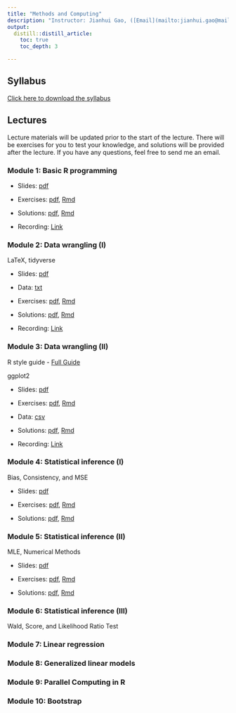 ```yaml
---
title: "Methods and Computing"
description: "Instructor: Jianhui Gao, ([Email](mailto:jianhui.gao@mail.utoronto.ca))"
output:
  distill::distill_article:
    toc: true
    toc_depth: 3

---
```


## Syllabus

[Click here to download the syllabus](Computing/2025/Syllabus.pdf) 

## Lectures

Lecture materials will be updated prior to the start of the lecture. There will be exercises for you to test your knowledge, and solutions will be provided after the lecture. If you have any questions, feel free to send me an email.

### Module 1: Basic R programming

- Slides: [pdf](Computing/2025/Slides/mod1.pdf)

- Exercises: [pdf](Computing/2025/Exercises/ex1.pdf), [Rmd](Computing/2025/Exercises/ex1.Rmd)

- Solutions: [pdf](Computing/2025/Solutions/sol1.pdf), [Rmd](Computing/2025/Solutions/sol1.Rmd)

- Recording: [Link](https://play.library.utoronto.ca/watch/dce3cab4acffac053266192e63141672)


### Module 2: Data wrangling (I)

LaTeX, tidyverse

- Slides: [pdf](Computing/2025/Slides/mod2.pdf)

- Data: [txt](Computing/2025/Slides/mtcars.txt)

- Exercises: [pdf](Computing/2025/Exercises/ex2.pdf), [Rmd](Computing/2025/Exercises/ex2.Rmd)

- Solutions: [pdf](Computing/2025/Solutions/sol2.pdf), [Rmd](Computing/2025/Solutions/sol2.Rmd)

- Recording: [Link](https://play.library.utoronto.ca/watch/3f6b0ac20d0ac47c721102f147fc76c3)



### Module 3: Data wrangling (II)

R style guide
- [Full Guide](https://style.tidyverse.org)

ggplot2

- Slides: [pdf](Computing/2025/Slides/mod3.pdf)

- Exercises: [pdf](Computing/2025/Exercises/ex3.pdf), [Rmd](Computing/2025/Exercises/ex3.Rmd)

- Data: [csv](Computing/2025/Exercises/Data/Bus_Breakdown_and_Delays.csv)

- Solutions: [pdf](Computing/2025/Solutions/sol3.pdf), [Rmd](Computing/2025/Solutions/sol3.Rmd)

- Recording: [Link](https://play.library.utoronto.ca/watch/1deb5821da55881e878a0198abd208f4)

 
### Module 4: Statistical inference (I)

Bias, Consistency, and MSE

- Slides: [pdf](Computing/2025/Slides/mod4.pdf)

- Exercises: [pdf](Computing/2025/Exercises/ex4.pdf), [Rmd](Computing/2025/Exercises/ex4.Rmd)

- Solutions: [pdf](Computing/2025/Solutions/sol4.pdf), [Rmd](Computing/2025/Solutions/sol4.Rmd)
 
<!-- - Recording：[Link](https://play.library.utoronto.ca/watch/658b73dd8cac7c748e00a43c3b211a2f) -->

### Module 5: Statistical inference (II)

MLE, Numerical Methods

- Slides: [pdf](Computing/2025/Slides/mod5.pdf)

- Exercises: [pdf](Computing/2025/Exercises/ex5.pdf),
[Rmd](Computing/2025/Exercises/ex5.Rmd)

- Solutions: [pdf](Computing/2025/Solutions/sol5.pdf),
[Rmd](Computing/2025/Solutions/sol5.Rmd)

<!-- - Recording：[Link](https://play.library.utoronto.ca/watch/882a1e7804b0d04ad98bd006fcfdd400) -->


### Module 6: Statistical inference (III)

Wald, Score, and Likelihood Ratio Test

<!-- - Slides: [pdf](Computing/2025/Slides/mod6.pdf)  -->

<!-- - Exercises: [pdf](Computing/2025/Exercises/ex6.pdf) -->

<!-- - Solutions: [pdf](Computing/2022/Solutions/sol6.pdf) -->

<!-- - Recording：[Link](https://play.library.utoronto.ca/watch/47239f4d003313eddd2b843bff3a7760) -->


### Module 7: Linear regression 

<!-- - Slides: [pdf](Computing/2025/Slides/mod7.pdf)  -->

<!-- - Exercises: [pdf](Computing/2025/Exercises/ex7.pdf), [Rmd](Computing/2025/Exercises/ex7.Rmd) -->

<!-- - Solutions: [pdf](Computing/2025/Solutions/sol7.pdf), [Rmd](Computing/2025/Solutions/sol7.Rmd) -->

<!-- - Recording: [Link](https://play.library.utoronto.ca/watch/c886222f7d08bc3b40f628338eba617d) -->


### Module 8: Generalized linear models

<!-- - Slides: [pdf](Computing/2025/Slides/mod8.pdf)  -->

<!-- - Exercises: [pdf](Computing/2025/Exercises/ex8.pdf),  [Rmd](Computing/2025/Exercises/ex8.Rmd) -->

<!-- - Solution: [pdf](Computing/2025/Solutions/sol8.pdf), [Rmd](Computing/2025/Solutions/sol8.Rmd) -->

<!-- - Recording: [Link](https://play.library.utoronto.ca/watch/73637113a4d17d1cff9b83220a199050) -->



### Module 9: Parallel Computing in R


<!-- - Slides: [pdf](Computing/2025/Slides/mod9.pdf)  -->

<!-- - Exercises: [pdf](Computing/2025/Exercises/ex9.pdf) -->

<!-- - Solution: [pdf](Computing/2025/Solutions/sol9.pdf), [Rmd](Computing/2025/Solutions/sol9.Rmd) -->

<!-- - Recording: [Link](https://play.library.utoronto.ca/watch/a09e6bad7e19ec53fde95e3395dc44c4) -->



### Module 10: Bootstrap

<!-- - Slides: [pdf](Computing/2025/Slides/mod10.pdf)  -->

<!-- - Exercises: [pdf](Computing/2025/Exercises/ex10.pdf),  [Rmd](Computing/2025/Exercises/ex10.Rmd) -->

<!-- - Solution: [pdf](Computing/2025/Solutions/sol10.pdf), [Rmd](Computing/2025/Solutions/sol10.Rmd) -->

<!-- - Recording: [Link](https://play.library.utoronto.ca/watch/b34a2c5d17a5c70f0f1524a748b745b5) -->

